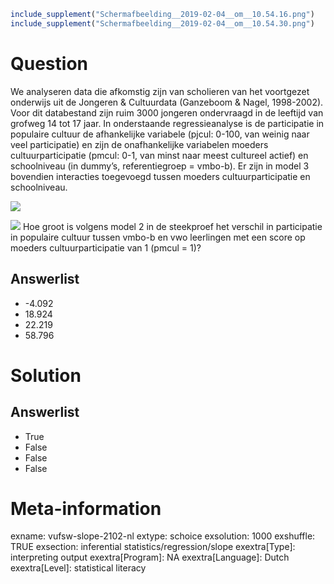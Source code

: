 ```r
include_supplement("Schermafbeelding__2019-02-04__om__10.54.16.png")
include_supplement("Schermafbeelding__2019-02-04__om__10.54.30.png")
```

Question
========
We analyseren data die afkomstig zijn van scholieren van het voortgezet
onderwijs uit de Jongeren & Cultuurdata (Ganzeboom & Nagel, 1998-2002).
Voor dit databestand zijn ruim 3000 jongeren ondervraagd in de leeftijd
van grofweg 14 tot 17 jaar. In onderstaande regressieanalyse is de
participatie in populaire cultuur de afhankelijke variabele (pjcul:
0-100, van weinig naar veel participatie) en zijn de onafhankelijke
variabelen moeders cultuurparticipatie (pmcul: 0-1, van minst naar meest
cultureel actief) en schoolniveau (in dummy’s, referentiegroep =
vmbo-b). Er zijn in model 3 bovendien interacties toegevoegd tussen
moeders cultuurparticipatie en schoolniveau.  
  
![](Schermafbeelding__2019-02-04__om__10.54.16.png)
  
![](Schermafbeelding__2019-02-04__om__10.54.30.png)
Hoe groot is volgens model 2 in de steekproef het verschil in
participatie in populaire cultuur tussen vmbo-b en vwo leerlingen met
een score op moeders cultuurparticipatie van 1 (pmcul = 1)?

Answerlist
----------
* -4.092
* 18.924
* 22.219
* 58.796

Solution
========










Answerlist
----------
* True
* False
* False
* False

Meta-information
================
exname: vufsw-slope-2102-nl
extype: schoice
exsolution: 1000
exshuffle: TRUE
exsection: inferential statistics/regression/slope
exextra[Type]: interpreting output
exextra[Program]: NA
exextra[Language]: Dutch
exextra[Level]: statistical literacy

